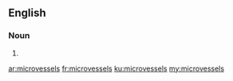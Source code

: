 ==English==

===Noun===
{{head|en|plural}}

# {{plural of|microvessel|lang=en}}

[[ar:microvessels]]
[[fr:microvessels]]
[[ku:microvessels]]
[[my:microvessels]]